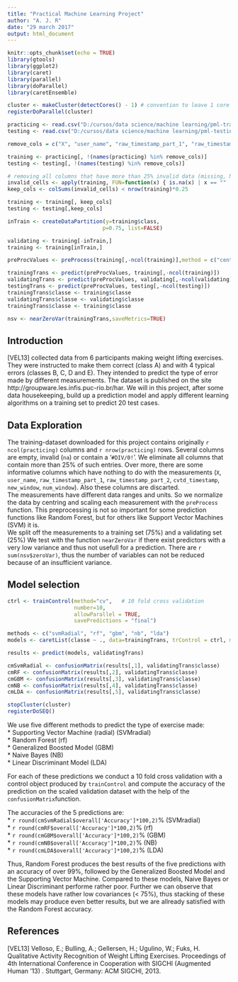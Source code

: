 ```yaml
---
title: "Practical Machine Learning Project"
author: "A. J. R"
date: "29 march 2017"
output: html_document
---
```


```r
knitr::opts_chunk$set(echo = TRUE)
library(gtools)
library(ggplot2)
library(caret)
library(parallel)
library(doParallel)
library(caretEnsemble)

cluster <- makeCluster(detectCores() - 1) # convention to leave 1 core for OS
registerDoParallel(cluster)

practicing <- read.csv("D:/cursos/data science/machine learning/pml-training.csv")
testing <- read.csv("D:/cursos/data science/machine learning/pml-testing.csv")

remove_cols = c("X", "user_name", "raw_timestamp_part_1", "raw_timestamp_part_2", "cvtd_timestamp", "new_window", "num_window")

training <- practicing[, !(names(practicing) %in% remove_cols)]
testing <- testing[, !(names(testing) %in% remove_cols)]

# removing all columns that have more than 25% invalid data (missing, NA or null)
invalid_cells <- apply(training, FUN=function(x) { is.na(x) | x == "" | x == "#DIV/0!" }, MARGIN=c(1,2))
keep_cols <- colSums(invalid_cells) < nrow(training)*0.25

training <- training[, keep_cols]
testing <- testing[,keep_cols]

inTrain <- createDataPartition(y=training$class,
                              p=0.75, list=FALSE)

validating <- training[-inTrain,]
training <- training[inTrain,]

preProcValues <- preProcess(training[,-ncol(training)],method = c("center", "scale"))

trainingTrans <- predict(preProcValues, training[,-ncol(training)])
validatingTrans <- predict(preProcValues, validating[,-ncol(validating)])
testingTrans <- predict(preProcValues, testing[,-ncol(testing)])
trainingTrans$classe <- training$classe
validatingTrans$classe <- validating$classe
trainingTrans$classe <- training$classe

nsv <- nearZeroVar(trainingTrans,saveMetrics=TRUE)

```

## Introduction
[VEL13] collected data from 6 participants making weight lifting exercises. They were instructed to make them correct (class A) and with 4 typical errors (classes B, C, D and E). They intended to predict the type of error made by different measurements. The dataset is published on the site http://groupware.les.infis.puc-rio.br/har. 
We will in this project, after some data housekeeping, build up a prediction model and apply different learning algorithms on a training set to predict 20 test cases.

## Data Exploration
The training-dataset downloaded for this project contains originally `r ncol(practicing)` columns and `r nrow(practicing)` rows. Several columns are empty, invalid (`na`) or contain a '`#DIV/0!`'. We eliminate all columns that contain more than 25% of such entries. Over more, there are some informative columns which have nothing to do with the measurements (`X`, `user_name`, `raw_timestamp_part_1`, `raw_timestamp_part_2`, `cvtd_timestamp`, `new_window`, `num_window`). Also these columns are discarted.  
The measurements have different data ranges and units. So we normalize the data by centring and scaling each measurement with the `preProcess` function. This preprocessing is not so important for some prediction functions like Random Forest, but for others like Support Vector Machines (SVM) it is.  
We split off the measurements to a training set (75%) and a validating set (25%)
We test with the function `nearZeroVar` if there exist predictors with a very low variance and thus not usefull for a prediction. There are `r sum(nsv$zeroVar)`, thus the number of variables can not be reduced because of an insufficient variance. 


## Model selection
```r
ctrl <- trainControl(method="cv",   # 10 fold cross validation
                     number=10,
                     allowParallel = TRUE,
                     savePredictions = "final")

methods <- c("svmRadial", "rf", "gbm", "nb", "lda")
models <- caretList(classe ~ ., data=trainingTrans, trControl = ctrl, methodList = methods)

results <- predict(models, validatingTrans)

cmSvmRadial <- confusionMatrix(results[,1], validatingTrans$classe)
cmRF <- confusionMatrix(results[,2], validatingTrans$classe)
cmGBM <- confusionMatrix(results[,3], validatingTrans$classe)
cmNB <- confusionMatrix(results[,4], validatingTrans$classe)
cmLDA <- confusionMatrix(results[,5], validatingTrans$classe)

stopCluster(cluster)
registerDoSEQ()

```
We use five different methods to predict the type of exercise made:  
* Supporting Vector Machine (radial) (SVMradial)  
* Random Forest (rf)  
* Generalized Boosted Model (GBM)  
* Naive Bayes (NB)  
* Linear Discriminant Model (LDA)  

For each of these predictions we conduct a 10 fold cross validation with a control object produced by `trainControl` and compute the accuracy of the prediction on the scaled validation dataset with the help of the `confusionMatrix`function.  

The accuracies of the 5 predictions are:  
* `r round(cmSvmRadial$overall['Accuracy']*100,2)`% (SVMradial)  
* `r round(cmRF$overall['Accuracy']*100,2)`% (rf)  
* `r round(cmGBM$overall['Accuracy']*100,2)`% (GBM)  
* `r round(cmNB$overall['Accuracy']*100,2)`% (NB)  
* `r round(cmLDA$overall['Accuracy']*100,2)`% (LDA)  

Thus, Random Forest produces the best results of the five predictions with an accuracy of over 99%, followed by the Generalized Boosted Model and the Supporting Vector Machine. Compared to these models, Naive Bayes or Linear Discriminant performe rather poor. Further we can observe that these models have rather low covariances (< 75%), thus stacking of these models may produce even better results, but we are allready satisfied with the Random Forest accuracy.

## References
[VEL13] Velloso, E.; Bulling, A.; Gellersen, H.; Ugulino, W.; Fuks, H. Qualitative Activity Recognition of Weight Lifting Exercises. Proceedings of 4th International Conference in Cooperation with SIGCHI (Augmented Human '13) . Stuttgart, Germany: ACM SIGCHI, 2013.

